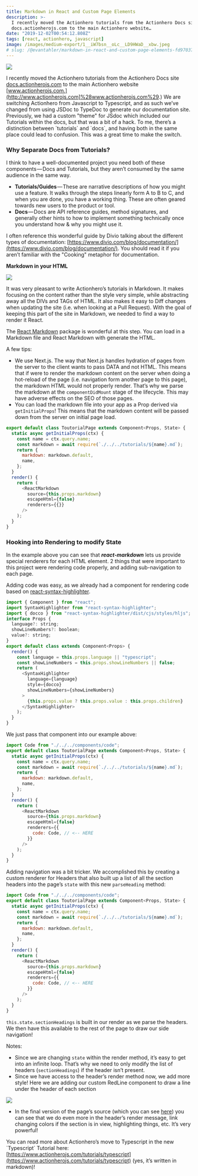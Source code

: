 ```yaml
---
title: Markdown in React and Custom Page Elements
description: >-
  I recently moved the Actionhero tutorials from the Actionhero Docs site
  docs.actionherojs.com to the main Actionhero website…
date: "2019-12-02T00:54:12.808Z"
tags: [react, actionhero, javascript]
image: /images/medium-export/1__iW7bsn__oLc__LD9HWaD__xbw.jpeg
# slug: /@evantahler/markdown-in-react-and-custom-page-elements-fd9703709be4
---
```


![](/images/medium-export/1__iW7bsn__oLc__LD9HWaD__xbw.jpeg)

I recently moved the Actionhero tutorials from the Actionhero Docs site [docs.actionherojs.com](http://docs.actionherojs.com) to the main Actionhero website [www.actionherojs.com.](http://www.actionherojs.com]%28www.actionherojs.com%29.) We are switching Actionhero from Javascript to Typescript, and as such we’ve changed from using JSDoc to TypeDoc to generate our documentation site. Previously, we had a custom "theme" for JSdoc which included our Tutorials within the docs, but that was a bit of a hack. To me, there’s a distinction between \`tutorials\` and \`docs\`, and having both in the same place could lead to confusion. This was a great time to make the switch.

### Why Separate Docs from Tutorials?

I think to have a well-documented project you need both of these components — Docs and Tutorials, but they aren’t consumed by the same audience in the same way.

- **Tutorials/Guides** — These are narrative descriptions of how you might use a feature. It walks through the steps linearly form A to B to C, and when you are done, you have a working thing. These are often geared towards new users to the product or tool.
- **Docs** — Docs are API reference guides, method signatures, and generally other hints to how to implement something technically once you understand how & why you might use it.

I often reference this wonderful guide by Divio talking about the different types of documentation: [https://www.divio.com/blog/documentation/](https://www.divio.com/blog/documentation/). You should read it if you aren’t familiar with the "Cooking" metaphor for documentation.

**Markdown in your HTML**

![](/images/medium-export/1__ZKpQLEHWKug23MjlpbmN4Q.png)

It was very pleasant to write Actionhero’s tutorials in Markdown. It makes focusing on the content rather than the style very simple, while abstracting away all the DIVs and TAGs of HTML. It also makes it easy to Diff changes when updating the site (i.e. when looking at a Pull Request). With the goal of keeping this part of the site in Markdown, we needed to find a way to render it React.

The [React Markdown](https://github.com/rexxars/react-markdown) package is wonderful at this step. You can load in a Markdown file and React Markdown with generate the HTML.

A few tips:

- We use Next.js. The way that Next.js handles hydration of pages from the server to the client wants to pass DATA and not HTML. This means that if were to render the markdown content on the server when doing a hot-reload of the page (i.e. navigation form another page to this page), the markdown HTML would not properly render. That’s why we parse the markdown at the `componentDidMount` stage of the lifecycle. This may have adverse effects on the SEO of those pages.
- You can load the markdown file into your app as a Prop derived via `getInitialProps`! This means that the markdown content will be passed down from the server on initial page load.

```js
export default class ToutorialPage extends Component<Props, State> {
  static async getInitialProps(ctx) {
    const name = ctx.query.name;
    const markdown = await require(`./../../tutorials/${name}.md`);
    return {
      markdown: markdown.default,
      name,
    };
  }
  render() {
    return (
      <ReactMarkdown
        source={this.props.markdown}
        escapeHtml={false}
        renderers={{}}
      />
    );
  }
}
```

### Hooking into Rendering to modify State

In the example above you can see that **_react-markdown_** lets us provide special renderers for each HTML element. 2 things that were important to this project were rendering code properly, and adding sub-navigation to each page.

Adding code was easy, as we already had a component for rendering code based on [react-syntax-highlighter](https://github.com/conorhastings/react-syntax-highlighter).

```js
import { Component } from "react";
import SyntaxHighlighter from "react-syntax-highlighter";
import { docco } from "react-syntax-highlighter/dist/cjs/styles/hljs";
interface Props {
  language?: string;
  showLineNumbers?: boolean;
  value?: string;
}
export default class extends Component<Props> {
  render() {
    const language = this.props.language || "typescript";
    const showLineNumbers = this.props.showLineNumbers || false;
    return (
      <SyntaxHighlighter
        language={language}
        style={docco}
        showLineNumbers={showLineNumbers}
      >
        {this.props.value ? this.props.value : this.props.children}
      </SyntaxHighlighter>
    );
  }
}
```

We just pass that component into our example above:

```js
import Code from "./../../components/code";
export default class ToutorialPage extends Component<Props, State> {
  static async getInitialProps(ctx) {
    const name = ctx.query.name;
    const markdown = await require(`./../../tutorials/${name}.md`);
    return {
      markdown: markdown.default,
      name,
    };
  }
  render() {
    return (
      <ReactMarkdown
        source={this.props.markdown}
        escapeHtml={false}
        renderers={{
          code: Code, // <-- HERE
        }}
      />
    );
  }
}
```

Adding navigation was a bit tricker. We accomplished this by creating a custom renderer for Headers that also built up a list of all the section headers into the page’s `state` with this new `parseHeading` method:

```js
import Code from "./../../components/code";
export default class ToutorialPage extends Component<Props, State> {
  static async getInitialProps(ctx) {
    const name = ctx.query.name;
    const markdown = await require(`./../../tutorials/${name}.md`);
    return {
      markdown: markdown.default,
      name,
    };
  }
  render() {
    return (
      <ReactMarkdown
        source={this.props.markdown}
        escapeHtml={false}
        renderers={{
          code: Code, // <-- HERE
        }}
      />
    );
  }
}
```

`this.state.sectionHeadings` is built in our render as we parse the headers. We then have this available to the rest of the page to draw our side navigation!

Notes:

- Since we are changing `state` within the render method, it’s easy to get into an infinite loop. That’s why we need to only modify the list of headers (`sectionHeadings`) if the header isn’t present.
- Since we have access to the header’s render method now, we add more style! Here we are adding our custom RedLine component to draw a line under the header of each section

![](/images/medium-export/1__dvdjutLY__deRPGfL__FU44Q.png)

- In the final version of the page’s source (which you can see [here](https://github.com/actionhero/www.actionherojs.com/blob/master/pages/tutorials/%5Bname%5D.tsx)) you can see that we do even more in the header’s render message, link changing colors if the section is in view, highlighting things, etc. It’s very powerful!

You can read more about Actionhero’s move to Typescript in the new \`Typescript\` Tutorial here: [https://www.actionherojs.com/tutorials/typescript](https://www.actionherojs.com/tutorials/typescript) (yes, it’s written in markdown)!
